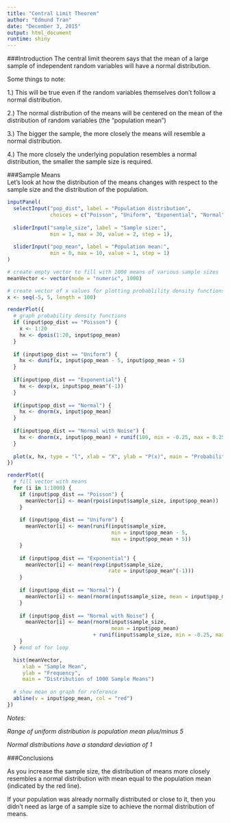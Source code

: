 ```yaml
---
title: "Central Limit Theorem"
author: "Edmund Tran"
date: "December 3, 2015"
output: html_document
runtime: shiny
---
```

###Introduction
The central limit theorem says that the mean of a large sample of independent random variables will have a normal distribution.

Some things to note:

1.) This will be true even if the random variables themselves don't follow a normal distribution.

2.) The normal distribution of the means will be centered on the mean of the distribution of random variables (the "population mean")

3.) The bigger the sample, the more closely the means will resemble a normal distribution.

4.) The more closely the underlying population resembles a normal distribution, the smaller the sample size is required.  
  
###Sample Means  
Let's look at how the distribution of the means changes with respect to the sample size and the distribution of the population.

```r
inputPanel(
  selectInput("pop_dist", label = "Population distribution",
              choices = c("Poisson", "Uniform", "Exponential", "Normal", "Normal with Noise"), selected = "Poisson"),
  
  sliderInput("sample_size", label = "Sample size:",
              min = 1, max = 30, value = 2, step = 1),
  
  sliderInput("pop_mean", label = "Population mean:",
              min = 0, max = 10, value = 1, step = 1)
)

# create empty vector to fill with 1000 means of various sample sizes
meanVector <- vector(mode = "numeric", 1000)

# create vector of x values for plotting probablility density functions
x <- seq(-5, 5, length = 100)

renderPlot({
  # graph probability density functions
  if (input$pop_dist == "Poisson") {
    x <- 1:20
    hx <- dpois(1:20, input$pop_mean)
  }
  
  if (input$pop_dist == "Uniform") {
    hx <- dunif(x, input$pop_mean - 5, input$pop_mean + 5)
  }
  
  if(input$pop_dist == "Exponential") {
    hx <- dexp(x, input$pop_mean^(-1))
  }
  
  if(input$pop_dist == "Normal") {
    hx <- dnorm(x, input$pop_mean)
  }
  
  if(input$pop_dist == "Normal with Noise") {
    hx <- dnorm(x, input$pop_mean) + runif(100, min = -0.25, max = 0.25)
  }
  
  plot(x, hx, type = "l", xlab = "X", ylab = "P(x)", main = "Probability density function")
})

renderPlot({
  # fill vector with means
  for (i in 1:1000) {
    if (input$pop_dist == "Poisson") {
      meanVector[i] <- mean(rpois(input$sample_size, input$pop_mean))
    }
    
    if (input$pop_dist == "Uniform") {
      meanVector[i] <- mean(runif(input$sample_size,
                                  min = input$pop_mean - 5,
                                  max = input$pop_mean + 5))
    } 
    
    if (input$pop_dist == "Exponential") {
      meanVector[i] <- mean(rexp(input$sample_size,
                                 rate = input$pop_mean^(-1)))
    }
    
    if (input$pop_dist == "Normal") {
      meanVector[i] <- mean(rnorm(input$sample_size, mean = input$pop_mean))
    }
    
    if (input$pop_dist == "Normal with Noise") {
      meanVector[i] <- mean(rnorm(input$sample_size,
                                  mean = input$pop_mean)
                            + runif(input$sample_size, min = -0.25, max = 0.25))
    }
  } #end of for loop

  hist(meanVector,
     xlab = "Sample Mean",
     ylab = "Frequency",
     main = "Distribution of 1000 Sample Means")
  
  # show mean on graph for reference
  abline(v = input$pop_mean, col = "red")
})
```



*Notes:*

_Range of uniform distribution is population mean plus/minus 5_

_Normal distributions have a standard deviation of 1_  
  
  
###Conclusions

As you increase the sample size, the distribution of means more closely resembles a normal distribution with mean equal to the population mean (indicated by the red line).

If your population was already normally distributed or close to it, then you didn't need as large of a sample size to achieve the normal distribution of means.
